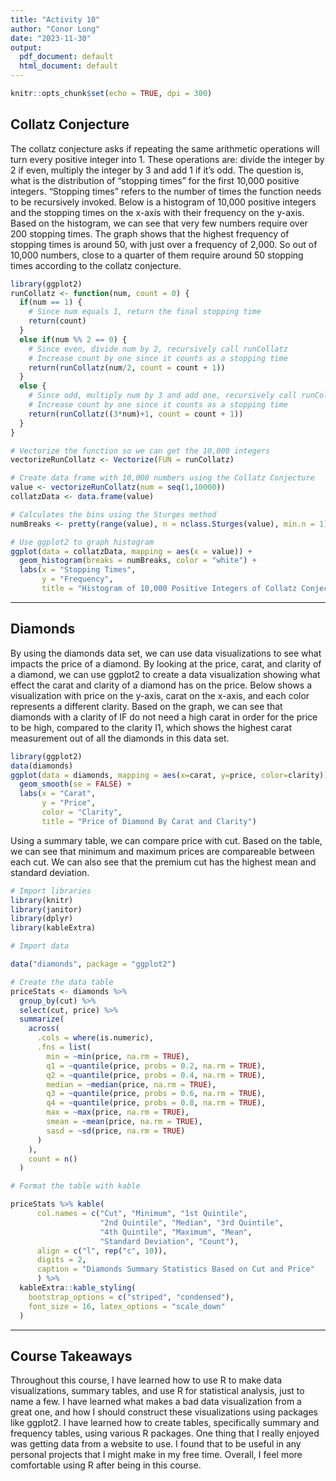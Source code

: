 ```yaml
---
title: "Activity 10"
author: "Conor Long"
date: "2023-11-30"
output:
  pdf_document: default
  html_document: default
---
```


```r
knitr::opts_chunk$set(echo = TRUE, dpi = 300)
```

## Collatz Conjecture

The collatz conjecture asks if repeating the same arithmetic operations will turn every positive integer into 1. These operations are: divide the integer by 2 if even, multiply the integer by 3 and add 1 if it's odd. The question is, what is the distribution of "stopping times" for the first 10,000 positive integers. "Stopping times" refers to the number of times the function needs to be recursively invoked. Below is a histogram of 10,000 positive integers and the stopping times on the x-axis with their frequency on the y-axis. Based on the histogram, we can see that very few numbers require over 200 stopping times. The graph shows that the highest frequency of stopping times is around 50, with just over a frequency of 2,000. So out of 10,000 numbers, close to a quarter of them require around 50 stopping times according to the collatz conjecture.

```r
library(ggplot2)
runCollatz <- function(num, count = 0) {
  if(num == 1) {
    # Since num equals 1, return the final stopping time
    return(count)
  }
  else if(num %% 2 == 0) {
    # Since even, divide num by 2, recursively call runCollatz
    # Increase count by one since it counts as a stopping time
    return(runCollatz(num/2, count = count + 1))
  }
  else {
    # Since odd, multiply num by 3 and add one, recursively call runCollatz
    # Increase count by one since it counts as a stopping time
    return(runCollatz((3*num)+1, count = count + 1))
  }
}

# Vectorize the function so we can get the 10,000 integers
vectorizeRunCollatz <- Vectorize(FUN = runCollatz)

# Create data frame with 10,000 numbers using the Collatz Conjecture
value <- vectorizeRunCollatz(num = seq(1,10000))
collatzData <- data.frame(value)

# Calculates the bins using the Sturges method
numBreaks <- pretty(range(value), n = nclass.Sturges(value), min.n = 1)

# Use ggplot2 to graph histogram
ggplot(data = collatzData, mapping = aes(x = value)) +
  geom_histogram(breaks = numBreaks, color = "white") +
  labs(x = "Stopping Times",
       y = "Frequency",
       title = "Histogram of 10,000 Positive Integers of Collatz Conjecture")

```

------------------------------------------------------------------------

## Diamonds

By using the diamonds data set, we can use data visualizations to see what impacts the price of a diamond. By looking at the price, carat, and clarity of a diamond, we can use ggplot2 to create a data visualization showing what effect the carat and clarity of a diamond has on the price. Below shows a visualization with price on the y-axis, carat on the x-axis, and each color represents a different clarity. Based on the graph, we can see that diamonds with a clarity of IF do not need a high carat in order for the price to be high, compared to the clarity I1, which shows the highest carat measurement out of all the diamonds in this data set.

```r
library(ggplot2)
data(diamonds)
ggplot(data = diamonds, mapping = aes(x=carat, y=price, color=clarity)) + 
  geom_smooth(se = FALSE) + 
  labs(x = "Carat", 
       y = "Price", 
       color = "Clarity", 
       title = "Price of Diamond By Carat and Clarity")
```

Using a summary table, we can compare price with cut. Based on the table, we can see 
that minimum and maximum prices are compareable between each cut. We can also see that 
the premium cut has the highest mean and standard deviation. 

```r
# Import libraries
library(knitr)
library(janitor)
library(dplyr)
library(kableExtra)

# Import data

data("diamonds", package = "ggplot2")

# Create the data table
priceStats <- diamonds %>%
  group_by(cut) %>%
  select(cut, price) %>%
  summarize(
    across(
      .cols = where(is.numeric),
      .fns = list(
        min = ~min(price, na.rm = TRUE),
        q1 = ~quantile(price, probs = 0.2, na.rm = TRUE),
        q2 = ~quantile(price, probs = 0.4, na.rm = TRUE),
        median = ~median(price, na.rm = TRUE),
        q3 = ~quantile(price, probs = 0.6, na.rm = TRUE),
        q4 = ~quantile(price, probs = 0.8, na.rm = TRUE),
        max = ~max(price, na.rm = TRUE),
        smean = ~mean(price, na.rm = TRUE),
        sasd = ~sd(price, na.rm = TRUE)
      )
    ),
    count = n()
  )

# Format the table with kable

priceStats %>% kable( 
      col.names = c("Cut", "Minimum", "1st Quintile", 
                    "2nd Quintile", "Median", "3rd Quintile", 
                    "4th Quintile", "Maximum", "Mean", 
                    "Standard Deviation", "Count"),
      align = c("l", rep("c", 10)),
      digits = 2,
      caption = "Diamonds Summary Statistics Based on Cut and Price"
      ) %>%
  kableExtra::kable_styling(
    bootstrap_options = c("striped", "condensed"),
    font_size = 16, latex_options = "scale_down"
  )
```

------------------------------------------------------------------------

## Course Takeaways

Throughout this course, I have learned how to use R to make data visualizations, summary tables, and use R for statistical analysis, just to name a few. I have learned what makes a bad data visualization from a great one, and how I should construct these visualizations using packages like ggplot2. I have learned how to create tables, specifically summary and frequency tables, using various R packages. One thing that I really enjoyed was getting data from a website to use. I found that to be useful in any personal projects that I might make in my free time. Overall, I feel more comfortable using R after being in this course.